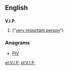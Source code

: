==English==

==={{initialism}}===
'''V.I.P.'''

# {{alternative spelling of|VIP}} ("[[very important person]]")

===Anagrams===
* [[PIV#English|PIV]]

[[et:V.I.P.]]
[[pl:V.I.P.]]